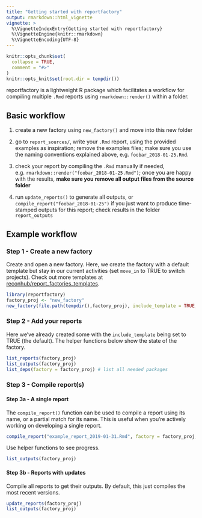 ```yaml
---
title: "Getting started with reportfactory"
output: rmarkdown::html_vignette
vignette: >
  %\VignetteIndexEntry{Getting started with reportfactory}
  %\VignetteEngine{knitr::rmarkdown}
  %\VignetteEncoding{UTF-8}
---
```


```r
knitr::opts_chunk$set(
  collapse = TRUE,
  comment = "#>"
)
knitr::opts_knit$set(root.dir = tempdir())
```


reportfactory is a lightweight R package which facilitates a workflow for compiling multiple `.Rmd` reports using `rmarkdown::render()` within a folder. 

## Basic workflow

1. create a new factory using `new_factory()` and move into this new folder
   
2. go to `report_sources/`, write your `.Rmd` report, using the provided
   examples as inspiration; remove the examples files; make sure you use the
   naming conventions explained above, e.g. `foobar_2018-01-25.Rmd`.

3. check your report by compiling the `.Rmd` manually if needed,
   e.g. `rmarkdown::render("foobar_2018-01-25.Rmd")`; once you are happy with the
   results, **make sure you remove all output files from the source folder**
   
4. run `update_reports()` to generate all outputs, or
   `compile_report("foobar_2018-01-25")` if you just want to produce
   time-stamped outputs for this report; check results in the folder
   `report_outputs`

## Example workflow

### Step 1 - Create a new factory
Create and open a new factory. Here, we create the factory with a default template but stay in our current activities (set `move_in` to TRUE to switch projects). Check out more templates at [reconhub/report_factories_templates](https://github.com/reconhub/report_factories_templates).

```r
library(reportfactory)
factory_proj <- "new_factory"
new_factory(file.path(tempdir(),factory_proj), include_template = TRUE, move_in = FALSE)
```

### Step 2 - Add your reports
Here we've already created some with the `include_template` being set to TRUE (the default). The helper functions below show the state of the factory.

```r
list_reports(factory_proj)
list_outputs(factory_proj)
list_deps(factory = factory_proj) # list all needed packages
```

### Step 3 - Compile report(s)

#### Step 3a - A single report
The `compile_report()` function can be used to compile a report using its name, or a partial match for its name. This is useful when you're actively working on developing a single report.

```r
compile_report("example_report_2019-01-31.Rmd", factory = factory_proj, quiet = TRUE)
```

Use helper functions to see progress.
```r
list_outputs(factory_proj)
```

#### Step 3b - Reports with updates
Compile all reports to get their outputs. By default, this just compiles the most recent versions.

```r
update_reports(factory_proj)
list_outputs(factory_proj)
```